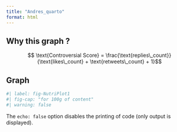 ```yaml
---
title: "Andres_quarto"
format: html
---
```


## Why this graph ?

$$ \text{Controversial Score} = \frac{\text{replies\_count}}{\text{likes\_count} + \text{retweets\_count} + 1}$$



## Graph

```r
#| label: fig-NutriPlot1
#| fig-cap: "for 100g of content"
#| warning: false

```

The `echo: false` option disables the printing of code (only output is displayed).
